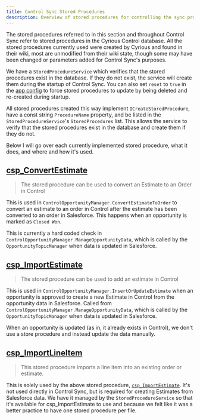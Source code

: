 ```yaml
---
title: Control Sync Stored Procedures
description: Overview of stored procedures for controlling the sync process
---
```

The stored procedures referred to in this section and throughout Control Sync refer to stored procedures in the Cyrious
Control database. All the stored procedures currently used were created by Cyrious and found in their wiki, most are
unmodified from their wiki state, though some may have been changed or parameters added for Control Sync's purposes.

We have a `StoredProcedureService` which verifies that the stored procedures exist in the database. If they do not exist,
the service will create them during the startup of Control Sync. You can also set `reset` to `true` in the [app config](/control-sync/config/)
to force stored procedures to update by being deleted and re-created during startup.

All stored procedures created this way implement `ICreateStoredProcedure`, have a const string `ProcedureName` property,
and be listed in the `StoredProcedureService`'s `StoredProcedures` list. This allows the service to verify that the
stored procedures exist in the database and create them if they do not.

Below I will go over each currently implemented stored procedure, what it does, and where and how it's used.

## <a href="https://control.cyriouswiki.com/sql_stored_procedure_-_convert_estimate_to_order" target="_blank">csp_ConvertEstimate</a>
> The stored procedure can be used to convert an Estimate to an Order in Control

This is used in `ControlOpportunityManager.ConvertEstimateToOrder` to convert an estimate to an order in Control after
the estimate has been converted to an order in Salesforce. This happens when an opportunity is marked as `Closed Won`.

This is currently a hard coded check in `ControlOpportunityManager.ManageOpportunityData`, which is called by the `OpportunityTopicManager`
when data is updated in Salesforce.

## <a href="https://control.cyriouswiki.com/sql_stored_procedure_-_convert_estimate_to_order" target="https://control.cyriouswiki.com/sql_stored_procedure_-_import_estimate?s[]=csp&s[]=importestimate">csp_ImportEstimate</a>
> The stored procedure can be used to add an estimate in Control

This is used in `ControlOpportunityManager.InsertOrUpdateEstimate` when an opportunity is approved to create a new Estimate in Control
from the opportunity data in Salesforce. Called from `ControlOpportunityManager.ManageOpportunityData`, which is called by the
`OpportunityTopicManager` when data is updated in Salesforce.

When an opportunity is updated (as in, it already exists in Control), we don't use a store procedure and instead update the data manually.

## <a href="https://control.cyriouswiki.com/sql_stored_procedure_-_import_line_item?s[]=csp&s[]=importlineitem" target="_blank">csp_ImportLineItem</a>
> This stored procedure imports a line item into an existing order or estimate.

This is solely used by the above stored procedure, [`csp_ImportEstimate`](/control-sync/stored-procedures/#csp_importestimate).
It's not used directly in Control Sync, but is required for creating Estimates from Salesforce data. We have it managed by
the `StoredProcedureService` so that it's available for csp_ImportEstimate to use and because we felt like it was a better
practice to have one stored procedure per file.
